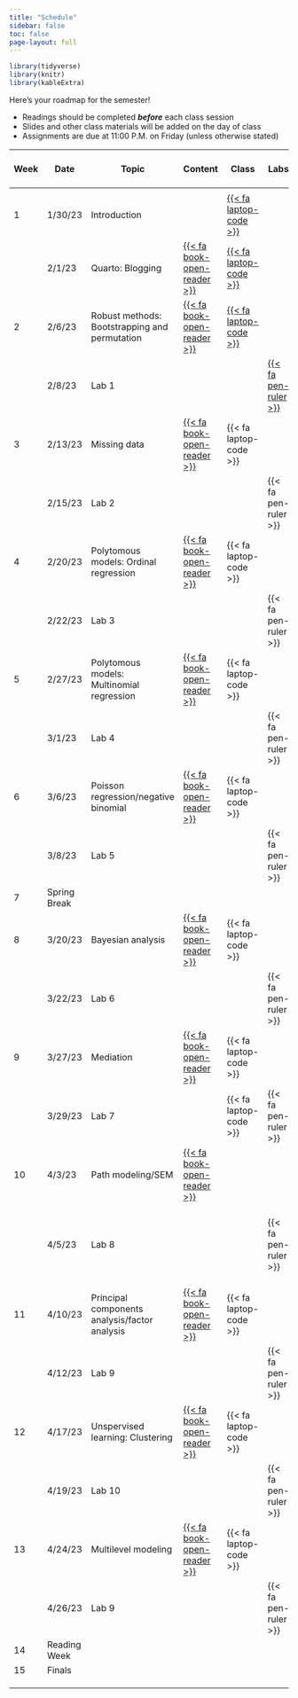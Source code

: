 ```yaml
---
title: "Schedule"
sidebar: false
toc: false
page-layout: full
---
```


```r
library(tidyverse)
library(knitr)
library(kableExtra)
```

::: schedule-page
Here's your roadmap for the semester!

<ul class="icon-list">

<li><i class="fas fa-book-reader"></i> Readings should be completed ***before*** each class session</li>

<li><i class="fas fa-tv"></i> Slides and other class materials will be added on the day of class</li>

<li><i class="fas fa pen-ruler"></i> Assignments are due at 11:00 P.M. on Friday (unless otherwise stated)</li>

</ul>
| Week  | Date         | Topic                                         | Content                                                      | Class                    | Labs                   | [{{<    fa   person >}}]                                       |
|-------|--------------|-----------------------------------------------|--------------------------------------------------------------|--------------------------|------------------------|----------------------------------------------------------------|
|       |              |                                               |                                                              |                          |                        |                                                                |
| 1     | 1/30/23      | Introduction                                  |                                                              | [{{< fa laptop-code   >}}](/slides/01-welcome/01-welcome-syllabus.html)                       |                          |                                                                |
|       | 2/1/23       | Quarto: Blogging                              |[{{<    fa   book-open-reader >}}](/schedule/01-week.qmd)    | [{{< fa laptop-code   >}}](/slides/Quarto/quarto.html) |                        | Jason                                                          |
| 2     | 2/6/23       | Robust methods: Bootstrapping and permutation | [{{<    fa   book-open-reader >}}](/schedule/02-week.qmd)    | [{{< fa laptop-code   >}}](/slides/03-Robust_Methods/02_Robust-Methods.html) |                        | Jason                                                          |
|       | 2/8/23       | Lab 1                                         |                                                              |                          | [{{< fa pen-ruler   >}}](/Labs/Lab1.qmd) |                                                                |
| 3     | 2/13/23      | Missing data                                  | [{{<    fa   book-open-reader >}}](/schedule/03-week.qmd)    | {{< fa laptop-code   >}} |                        | Sydney                                                         |
|       | 2/15/23      | Lab 2                                         |                                                              |                          | {{< fa pen-ruler   >}} |                                                                |
| 4     | 2/20/23      | Polytomous models: Ordinal regression         | [{{<    fa   book-open-reader >}}](/schedule/04-week.qmd)    | {{< fa laptop-code   >}} |                        | Nicole                                                         |
|       | 2/22/23      | Lab 3                                         |                                                              |                          | {{< fa pen-ruler   >}} |                                                                |
| 5     | 2/27/23      | Polytomous   models:  Multinomial regression  | [{{<    fa   book-open-reader >}}](/schedule/05-02-week.qmd) | {{< fa laptop-code   >}} |                        | Henna                                                          |
|       | 3/1/23       | Lab 4                                         |                                                              |                          | {{< fa pen-ruler   >}} |                                                                |
| 6     | 3/6/23       | Poisson regression/negative binomial          | [{{<    fa   book-open-reader >}}](/schedule/05-week.qmd)    | {{< fa laptop-code   >}} |                        | Sarah                                                          |
|       | 3/8/23       | Lab 5                                         |                                                              |                          | {{< fa pen-ruler   >}} |                                                                |
| 7     | Spring Break |                                               |                                                              |                          |                        |                                                                |
| 8     | 3/20/23      | Bayesian   analysis                           | [{{<    fa   book-open-reader >}}](/schedule/06-week.qmd)    | {{< fa laptop-code   >}} |                        | Cody                                                           |
|       | 3/22/23      | Lab 6                                         |                                                              |                          | {{< fa pen-ruler   >}} |                                                                |
| 9     | 3/27/23      | Mediation                                     | [{{<    fa   book-open-reader >}}](/schedule/08-week.qmd)    | {{< fa laptop-code   >}} |                        | Claire                                                         |
|       | 3/29/23      | Lab 7                                         |                                                              | {{< fa laptop-code >}}   | {{< fa pen-ruler   >}} |                                                                |
| 10    | 4/3/23       | Path modeling/SEM                             | [{{<    fa   book-open-reader >}}](/schedule/09-week.qmd)    |                          |                        | Jason                                                          |
|       | 4/5/23       | Lab 8                                         |                                                              |                          | {{< fa pen-ruler >}}   | Jason Tasukahara will Zoom in and talk about R package for SEM |
| 11    | 4/10/23      | Principal components analysis/factor analysis                   | [{{<    fa   book-open-reader >}}](/schedule/10-week.qmd)    | {{< fa laptop-code   >}} |                        | Branson                                                        |
|       | 4/12/23      | Lab 9                                         |                                                              |                          | {{< fa pen-ruler   >}} |                                                                |
| 12    | 4/17/23      | Unspervised learning: Clustering            | [{{<    fa   book-open-reader >}}](/schedule/11-week.qmd)    | {{< fa laptop-code   >}} |                        | Jamie                                                          |
|       | 4/19/23      | Lab 10                                        |                                                              |                          | {{< fa pen-ruler   >}} |                                                                |
| 13    | 4/24/23      | Multilevel   modeling                         | [{{<    fa   book-open-reader >}}](/schedule/12-week.qmd)    | {{< fa laptop-code   >}} |                        | Killian                                                        |
|       | 4/26/23      | Lab 9                                         |                                                              |                          | {{< fa pen-ruler   >}} |                                                                |
| 14    | Reading Week |                                               |                                                              |                          |                        |                                                                |
| 15    | Finals       |                                               |                                                              |                          |                        |                                                                |
|       |              |                                               |                                                              |                          |                        |                                                                |
|       |              |                                               |                                                              |                          |                        |                                                                |
|       |              |                                               |                                                              |                          |                        |                                                                |
:::
